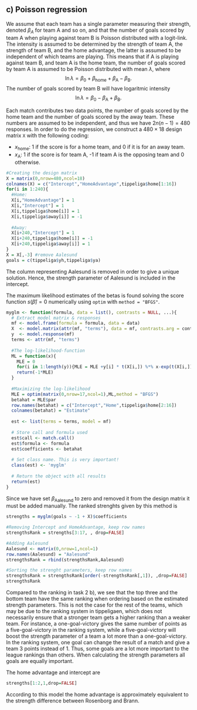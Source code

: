 ## c) Poisson regression
We assume that each team has a single parameter measuring their strength, denoted $\beta_{A}$ for team A and so on, and that the number of goals scored by team A when playing against team B is Poisson distributed with a logit-link. The intensity is assumed to be determined by the strength of team A, the strength of team B, and the home advantage, the latter is assumed to be independent of which teams are playing.
This means that if A is playing against team B, and team A is the home team, the number of goals scored by team A is assumed to be Poisson distributed with mean $\lambda$, where
$$\ln{\lambda} =\beta_0 + \beta_{\text{home}} + \beta_\text{A} - \beta_\text{B}.$$
The number of goals scored by team B will have logaritmic intensity 
$$\ln{\lambda} =\beta_0 - \beta_\text{A} + \beta_\text{B}.$$

Each match contributes two data points, the number of goals scored by the home team and the number of goals scored by the away team. These numbers are assumed to be independent, and thus we have $2n(n-1) = 480$ responses. In order to do the regression, we construct a $480 \times 18$ design matrix `X` with the following coding: 

* $x_{\text{home}}$: 1 if the score is for a home team, and 0 if it is for an away team. 
* $x_\text{A}$: 1 if the score is for team A, -1 if team A is the opposing team and 0 otherwise.

```r
#Creating the design matrix
X = matrix(0,nrow=480,ncol=18)
colnames(X) = c("Intercept","HomeAdvantage",tippeliga$home[1:16])
for(i in 1:240){
  #Home:
  X[i,"HomeAdvantage"] = 1
  X[i,"Intercept"] = 1
  X[i,tippeliga$home[i]] = 1
  X[i,tippeliga$away[i]] = -1
  
  #Away:
  X[i+240,"Intercept"] = 1
  X[i+240,tippeliga$home[i]] = -1
  X[i+240,tippeliga$away[i]] = 1
}
X = X[,-3] #remove Aalesund
goals = c(tippeliga$yh,tippeliga$ya)
```

The column representing Aalesund is removed in order to give a unique solution. Hence, the strength parameter of Aalesund is included in the intercept. 

The maximum likelihood estimates of the betas is found solving the score function $s(\hat \beta) = 0$ numerically using `optim` with `method = "BFGS"`. 
```r
myglm <- function(formula, data = list(), contrasts = NULL, ...){
  # Extract model matrix & responses
  mf <- model.frame(formula = formula, data = data)
  X  <- model.matrix(attr(mf, "terms"), data = mf, contrasts.arg = contrasts)
  y  <- model.response(mf)
  terms <- attr(mf, "terms")
  
  #The log-likelihood-function
  ML = function(x){
    MLE = 0
    for(i in 1:length(y)){MLE = MLE +y[i] * t(X[i,]) %*% x-exp(t(X[i,]) %*% x)}
    return(-1*MLE)
  }
  
  #Maximizing the log-likelihood
  MLE = optim(matrix(0,nrow=17,ncol=1),ML,method = "BFGS")
  betahat = MLE$par
  row.names(betahat) = c("Intercept","Home",tippeliga$home[2:16])
  colnames(betahat) = "Estimate"
  
  est <- list(terms = terms, model = mf)
  
  # Store call and formula used
  est$call <- match.call()
  est$formula <- formula
  est$coefficients <- betahat
  
  # Set class name. This is very important!
  class(est) <- 'myglm'
  
  # Return the object with all results
  return(est)
}
```
Since we have set $\beta_{\text{Aalesund}}$ to zero and removed it from the design matrix it must be added manually. The ranked strenghts given by this method is
```r
strengths = myglm(goals ~ -1 + X)$coefficients

#Removing Intercept and HomeAdvantage, keep row names
strengthsRank = strengths[3:17, , drop=FALSE]

#Adding Aalesund
Aalesund <- matrix(0,nrow=1,ncol=1)
row.names(Aalesund) = "Aalesund"
strengthsRank = rbind(strengthsRank,Aalesund)

#Sorting the strenght parameters, keep row names
strengthsRank = strengthsRank[order(-strengthsRank[,1]), ,drop=FALSE] 
strengthsRank
```

Compared to the ranking in task 2 b), we see that the top three and the bottom team have the same ranking when ordering based on the estimated strength parameters. This is not the case for the rest of the teams, which may be due to the ranking system in tippeligaen, which does not necessarily ensure that a stronger team gets a higher ranking than a weaker team. For instance, a one-goal-victory gives the same number of points as a five-goal-victory in the ranking system, while a five-goal-victory will boost the strength parameter of a team a lot more than a one-goal-victory. In the ranking system, one goal can change the result of a match and give a team 3 points instead of 1. Thus, some goals are a lot more important to the league rankings than others. When calculating the strength parameters all goals are equally important. 


The home advantage and intercept are
```r
strengths[1:2,1,drop=FALSE]
```
According to this model the home advantage is approximately equivalent to the strength difference between Rosenborg and Brann. 

